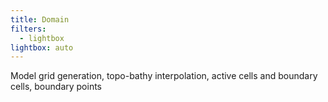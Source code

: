 ```yaml
---
title: Domain
filters:
  - lightbox
lightbox: auto
---
```


Model grid generation, topo-bathy interpolation, active cells and boundary cells, boundary points